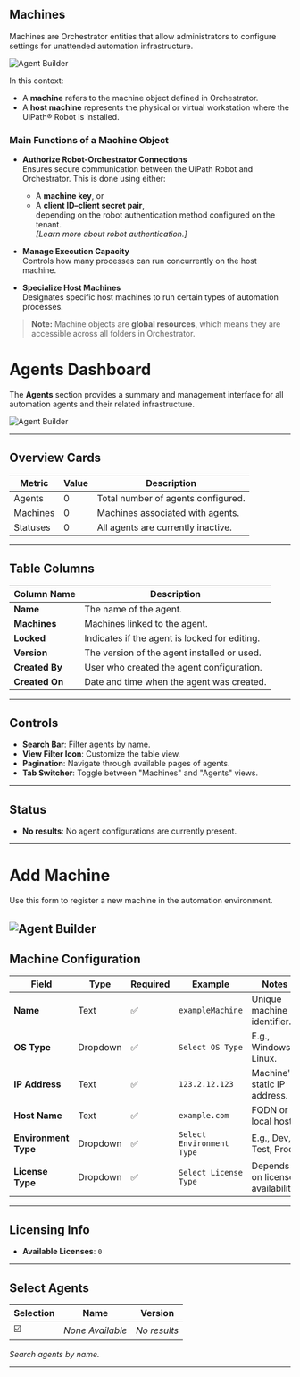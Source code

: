 ## Machines

Machines are Orchestrator entities that allow administrators to configure settings for unattended automation infrastructure. 

![Agent Builder](../../assets/create-agent/machine.png)

In this context:
- A **machine** refers to the machine object defined in Orchestrator.
- A **host machine** represents the physical or virtual workstation where the UiPath® Robot is installed.

### Main Functions of a Machine Object

- **Authorize Robot-Orchestrator Connections**  
  Ensures secure communication between the UiPath Robot and Orchestrator. This is done using either:
  - A **machine key**, or
  - A **client ID–client secret pair**,  
  depending on the robot authentication method configured on the tenant.  
  *[Learn more about robot authentication.]*

- **Manage Execution Capacity**  
  Controls how many processes can run concurrently on the host machine.

- **Specialize Host Machines**  
  Designates specific host machines to run certain types of automation processes.

> **Note:** Machine objects are **global resources**, which means they are accessible across all folders in Orchestrator.

# Agents Dashboard

The **Agents** section provides a summary and management interface for all automation agents and their related infrastructure.

![Agent Builder](../../assets/create-agent/agent-machine.png)

---

## Overview Cards

| Metric    | Value | Description                          |
|-----------|-------|--------------------------------------|
| Agents    | 0     | Total number of agents configured.   |
| Machines  | 0     | Machines associated with agents.     |
| Statuses  | 0     | All agents are currently inactive.   |

---

## Table Columns

| Column Name   | Description                                          |
|---------------|------------------------------------------------------|
| **Name**      | The name of the agent.                               |
| **Machines**  | Machines linked to the agent.                        |
| **Locked**    | Indicates if the agent is locked for editing.        |
| **Version**   | The version of the agent installed or used.          |
| **Created By**| User who created the agent configuration.            |
| **Created On**| Date and time when the agent was created.            |

---

## Controls

- **Search Bar**: Filter agents by name.
- **View Filter Icon**: Customize the table view.
- **Pagination**: Navigate through available pages of agents.
- **Tab Switcher**: Toggle between "Machines" and "Agents" views.

---

## Status

- **No results**: No agent configurations are currently present.

---

# Add Machine

Use this form to register a new machine in the automation environment.

![Agent Builder](../../assets/create-agent/add-machine.png)
---

## Machine Configuration

| Field              | Type             | Required | Example            | Notes                          |
|-------------------|------------------|----------|--------------------|--------------------------------|
| **Name**          | Text             | ✅       | `exampleMachine`   | Unique machine identifier.     |
| **OS Type**       | Dropdown         | ✅       | `Select OS Type`   | E.g., Windows, Linux.          |
| **IP Address**    | Text             | ✅       | `123.2.12.123`     | Machine's static IP address.   |
| **Host Name**     | Text             | ✅       | `example.com`      | FQDN or local host.            |
| **Environment Type** | Dropdown      | ✅       | `Select Environment Type` | E.g., Dev, Test, Prod.  |
| **License Type**  | Dropdown         | ✅       | `Select License Type` | Depends on license availability. |

---

## Licensing Info

- **Available Licenses**: `0`

---

## Select Agents

| Selection | Name   | Version |
|-----------|--------|---------|
| ☑️        | *None Available* | *No results* |

*Search agents by name.*

---



